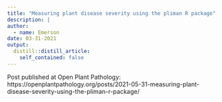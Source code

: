 ```yaml
---
title: "Measuring plant disease severity using the pliman R package"
description: |
author:
  - name: Emerson
date: 03-31-2021
output:
  distill::distill_article:
    self_contained: false
---
```


Post published at Open Plant Pathology:  
https://openplantpathology.org/posts/2021-05-31-measuring-plant-disease-severity-using-the-pliman-r-package/


